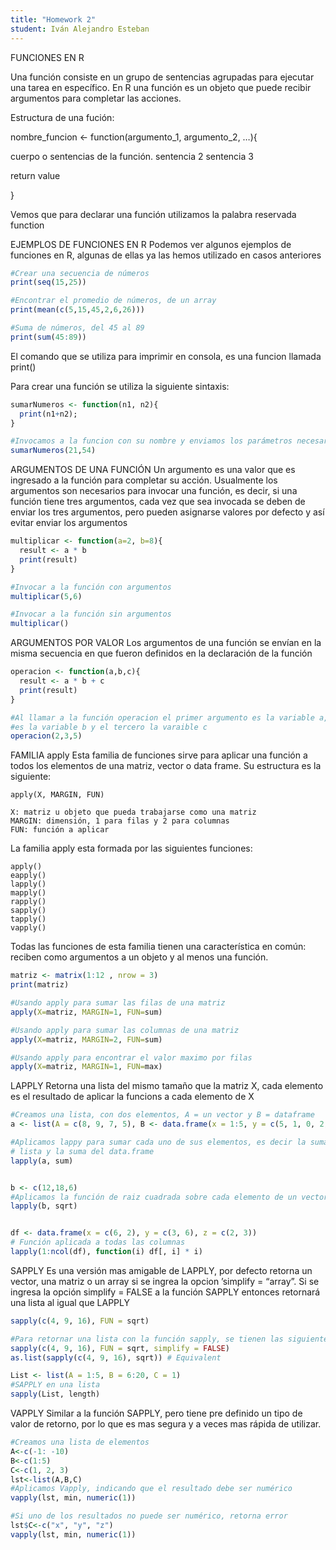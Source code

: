 ```yaml
---
title: "Homework 2"
student: Iván Alejandro Esteban
---
```


FUNCIONES EN R

Una función consiste en un grupo de sentencias agrupadas para ejecutar una tarea
en específico. En R una función es un objeto que puede recibir argumentos para
completar las acciones.

Estructura de una fución: 

nombre_funcion <- function(argumento_1, argumento_2, ...){
  
  cuerpo o sentencias de la función.
  sentencia 2
  sentencia 3
  
  return value

}

Vemos que para declarar una función utilizamos la palabra reservada function


EJEMPLOS DE FUNCIONES EN R
Podemos ver algunos ejemplos de funciones en R, algunas de ellas ya las hemos
utilizado en casos anteriores
```r
#Crear una secuencia de números
print(seq(15,25))

#Encontrar el promedio de números, de un array
print(mean(c(5,15,45,2,6,26)))

#Suma de números, del 45 al 89
print(sum(45:89))

```
El comando que se utiliza para imprimir en consola, es una funcion llamada print()

Para crear una función se utiliza la siguiente sintaxis: 
```r
sumarNumeros <- function(n1, n2){
  print(n1+n2);
}

#Invocamos a la funcion con su nombre y enviamos los parámetros necesarios
sumarNumeros(21,54)
```

ARGUMENTOS DE UNA FUNCIÓN
Un argumento es una valor que es ingresado a la función para completar su acción. 
Usualmente los argumentos son necesarios para invocar una función, es decir, 
si una función tiene tres argumentos, cada vez que sea invocada se deben de 
enviar los tres argumentos, pero pueden asignarse valores por defecto y así 
evitar enviar los argumentos

```r
multiplicar <- function(a=2, b=8){
  result <- a * b
  print(result)
}

#Invocar a la función con argumentos
multiplicar(5,6)

#Invocar a la función sin argumentos
multiplicar()
```


ARGUMENTOS POR VALOR
Los argumentos de una función se envían en la misma secuencia en que fueron 
definidos en la declaración de la función
```r
operacion <- function(a,b,c){
  result <- a * b + c
  print(result)
}

#Al llamar a la función operacion el primer argumento es la variable a, el segundo
#es la variable b y el tercero la varaible c
operacion(2,3,5)


```


FAMILIA apply
Esta familia de funciones sirve para aplicar una función a todos los elementos
de una matriz, vector o data frame.
Su estructura es la siguiente: 

    apply(X, MARGIN, FUN)
    
    X: matriz u objeto que pueda trabajarse como una matriz
    MARGIN: dimensión, 1 para filas y 2 para columnas
    FUN: función a aplicar
    
La familia apply esta formada por las siguientes funciones:

    apply()
    eapply()
    lapply()
    mapply()
    rapply()
    sapply()
    tapply()
    vapply()
    
Todas las funciones de esta familia tienen una característica en común: 
reciben como argumentos a un objeto y al menos una función.

```r
matriz <- matrix(1:12 , nrow = 3)
print(matriz)

#Usando apply para sumar las filas de una matriz
apply(X=matriz, MARGIN=1, FUN=sum)

#Usando apply para sumar las columnas de una matriz
apply(X=matriz, MARGIN=2, FUN=sum)

#Usando apply para encontrar el valor maximo por filas
apply(X=matriz, MARGIN=1, FUN=max)
```
LAPPLY
Retorna una lista del mismo tamaño que la matriz X, cada elemento es el resultado
de aplicar la funcions a cada elemento de X

```r
#Creamos una lista, con dos elementos, A = un vector y B = dataframe
a <- list(A = c(8, 9, 7, 5), B <- data.frame(x = 1:5, y = c(5, 1, 0, 2, 3)))

#Aplicamos lappy para sumar cada uno de sus elementos, es decir la suma de la
# lista y la suma del data.frame
lapply(a, sum)


b <- c(12,18,6)
#Aplicamos la función de raiz cuadrada sobre cada elemento de un vector
lapply(b, sqrt)


df <- data.frame(x = c(6, 2), y = c(3, 6), z = c(2, 3))
# Función aplicada a todas las columnas
lapply(1:ncol(df), function(i) df[, i] * i)
```


SAPPLY
Es una versión mas amigable de LAPPLY,  por defecto retorna un vector, una matriz 
o un array si se ingrea la opcion 'simplify = "array". 
Si se ingresa la opción simplify = FALSE a la función SAPPLY entonces retornará
una lista al igual que LAPPLY
```r
sapply(c(4, 9, 16), FUN = sqrt)

#Para retornar una lista con la función sapply, se tienen las siguientes alternativas
sapply(c(4, 9, 16), FUN = sqrt, simplify = FALSE)
as.list(sapply(c(4, 9, 16), sqrt)) # Equivalent

List <- list(A = 1:5, B = 6:20, C = 1)
#SAPPLY en una lista
sapply(List, length)
```


VAPPLY
Similar a la función SAPPLY, pero tiene pre definido un tipo de valor de retorno,
por lo que es mas segura y a veces mas rápida de utilizar.

```r
#Creamos una lista de elementos
A<-c(-1: -10)
B<-c(1:5)
C<-c(1, 2, 3)
lst<-list(A,B,C)
#Aplicamos Vapply, indicando que el resultado debe ser numérico
vapply(lst, min, numeric(1))

#Si uno de los resultados no puede ser numérico, retorna error
lst$C<-c("x", "y", "z")
vapply(lst, min, numeric(1))
```

